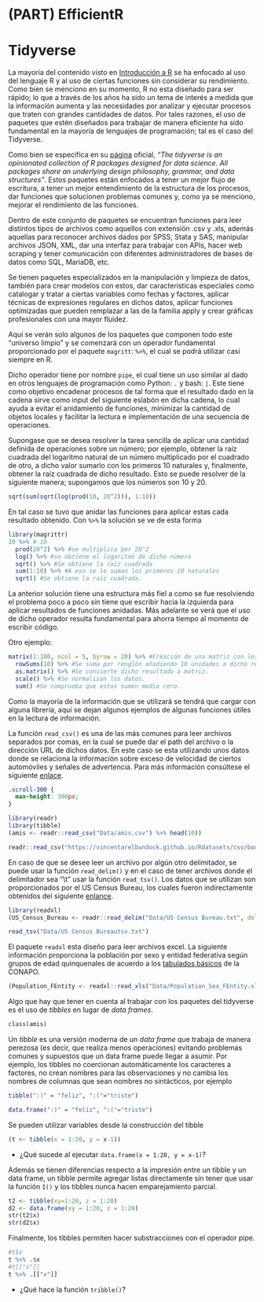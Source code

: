 # (PART) EfficientR {-}

# Tidyverse

La mayoría del contenido visto en [Introducción a R](https://rpubs.com/CarlosFVG/basicr) se ha enfocado al uso del lenguaje R y al uso de ciertas funciones sin considerar su rendimiento. Como bien se menciono en su momento, R no esta diseñado para ser rápido; lo que a través de los años ha sido un tema de interés a medida que la información aumenta y las necesidades por analizar y ejecutar procesos que traten con grandes cantidades de datos. Por tales razones, el uso de paquetes que estén diseñados para trabajar de manera eficiente ha sido fundamental en la mayoría de lenguajes de programación; tal es el caso del Tidyverse.

Como bien se especifica en su [página](https://www.tidyverse.org) oficial, _"The tidyverse is an opinionated collection of R packages designed for data science. All packages share an underlying design philosophy, grammar, and data structures"_. Estos paquetes están enfocados a tener un mejor flujo de escritura, a tener un mejor entendimiento de la estructura de los procesos, dar funciones que solucionen problemas comunes y, como ya se menciono, mejorar el rendimiento de las funciones.

Dentro de este conjunto de paquetes se encuentran funciones para leer distintos tipos de archivos como aquellos con extensión .csv y .xls, además aquellas para reconocer archivos dados por SPSS, Stata y SAS, manipular archivos JSON, XML, dar una interfaz para trabajar con APIs, hacer web scraping y tener comunicación con diferentes administradores de bases de datos como SQL, MariaDB, etc.

Se tienen paquetes especializados en la manipulación y limpieza de datos, también para crear modelos con estos, dar características especiales como catalogar y tratar a ciertas variables como fechas y factores, aplicar técnicas de expresiones regulares en dichos datos, aplicar funciones optimizadas que pueden remplazar a las de la familia apply y crear gráficas profesionales con una mayor fluidez.

Aquí se verán solo algunos de los paquetes que componen todo este "universo limpio" y se comenzará con un operador fundamental proporcionado por el paquete `magritt`: `%>%`, el cual se podrá utilizar casi siempre en R.

Dicho operador tiene por nombre `pipe`, el cual tiene un uso similar al dado en otros lenguajes de programación como Python: `.` y bash: `|`. Este tiene como objetivo encadenar procesos de tal forma que el resultado dado en la cadena sirve como input del siguiente eslabón en dicha cadena, lo cual ayuda a evitar el anidamiento de funciones, minimizar la cantidad de objetos locales y facilitar la lectura e implementación de una secuencia de operaciones.

Supongase que se desea resolver la tarea sencilla de aplicar una cantidad definida de operaciones sobre un número; por ejemplo, obtener la raíz cuadrada del logaritmo natural de un número multiplicado por el cuadrado de otro, a dicho valor sumarlo con los primeros 10 naturales y, finalmente, obtener la raíz cuadrada de dicho resultado. Esto se puede resolver de la siguiente manera; supongamos que los números son 10 y 20.


```r
sqrt(sum(sqrt(log(prod(10, 20^2))), 1:10))
```

En tal caso se tuvo que anidar las funciones para aplicar estas cada resultado obtenido. Con `%>%` la solución se ve de esta forma

```r
library(magrittr)
10 %>% # 10
  prod(20^2) %>% #se multiplica por 20^2
  log() %>% #se obtiene el logaritmo de dicho número
  sqrt() %>% #Se obtiene la raíz cuadrada
  sum(1:10) %>% #A eso se le suman los primeros 10 naturales
  sqrt() #Se obtiene la raíz cuadrada.
```

La anterior solución tiene una estructura más fiel a como se fue resolviendo el problema poco a poco sin tiene que escribir hacia la izquierda para aplicar resultados de funciones anidadas. Más adelante se verá que el uso de dicho operador resulta fundamental para ahorra tiempo al momento de escribir código.

Otro ejemplo:

```r
matrix(1:100, ncol = 5, byrow = 20) %>% #Creación de una matriz con los primeros 100 naturales.
  rowSums(10) %>% #Se suma por renglón añadiendo 10 unidades a dicho resultado.
  as.matrix() %>% #Se convierte dicho resultado a matriz.
  scale() %>% #Se normalizan los datos.
  sum() #Se comprueba que estos sumen media cero.
```

Como la mayoría de la información que se utilizará se tendrá que cargar con alguna librería, aquí se dejan algunos ejemplos de algunas funciones útiles en la lectura de información.

La función `read_csv()` es una de las más comunes para leer archivos separados por comas, en la cual se puede dar el path del archivo o la dirección URL de dichos datos. En este caso se esta utilizando unos datos donde se relaciona la información sobre exceso de velocidad de ciertos automóviles y señales de advertencia. Para más información consúltese el siguiente [enlace](https://vincentarelbundock.github.io/Rdatasets/doc/boot/amis.html).

```css
.scroll-300 {
  max-height: 300px;
}
```

```r
library(readr)
library(tibble)
(amis <- readr::read_csv("Data/amis.csv") %>% head(10))
```

```r
readr::read_csv("https://vincentarelbundock.github.io/Rdatasets/csv/boot/amis.csv") %>% head(10)
```

En caso de que se desee leer un archivo por algún otro delimitador, se puede usar la función `read_delim()` y en el caso de tener archivos donde el delimitador sea "\\t" usar la función `read_tsv()`. Los datos que se utilizan son proporcionados por el US Census Bureau, los cuales fueron indirectamente obtenidos del siguiente [enlance](https://github.com/nsgrantham/uspops).

```r
library(readxl)
(US_Census_Bureau <- readr::read_delim("Data/US Census Bureau.txt", delim = "|"))
```

```r
read_tsv("Data/US Census Bureautsv.txt")
```

El paquete `readxl` esta diseño para leer archivos excel. La siguiente información proporciona la población por sexo y entidad federativa según grupos de edad quinquenales de acuerdo a los [tabulados básicos](http://www.conapo.gob.mx/es/CONAPO/Tabulados_basicos) de la CONAPO.

```r
(Population_FEntity <- readxl::read_xls("Data/Population_Sex_FEntity.xls", range = "B5:Q38"))
```

Algo que hay que tener en cuenta al trabajar con los paquetes del tidyverse es el uso de _tibbles_ en lugar de _data frames_. 

```r
class(amis)
```

Un _tibble_ es una versión moderna de un _data frame_ que trabaja de manera perezosa (es decir, que realiza menos operaciones) evitando problemas comunes y supuestos que un data frame puede llegar a asumir. Por ejemplo, los tibbles no coercionan automáticamente los caracteres a factores, no crean nombres para las observaciones y no cambia los nombres de columnas que sean nombres no sintácticos, por ejemplo

```r
tibble(":)" = "feliz", ":("="triste")
```
```r
data.frame(":)" = "feliz", ":("="triste")
```

Se pueden utilizar variables desde la construcción del tibble

```r
(t <- tibble(x = 1:20, y = x-1))
```
+ ¿Qué sucede al ejecutar `data.frame(x = 1:20, y = x-1)`?

Además se tienen diferencias respecto a la impresión entre un tibble y un data frame, un tibble permite agregar listas directamente sin tener que usar la función `I()` y los tibbles nunca hacen emparejamiento parcial.

```r
t2 <- tibble(xy=1:20, z = 1:20)
d2 <- data.frame(xy = 1:20, z = 1:20)
str(t2$x)
str(d2$x)
```

Finalmente, los tibbles permiten hacer substracciones con el operador pipe.

```r
#t$x
t %>% .$x
#t[["x"]]
t %>% .[["x"]]
```

+ ¿Qué hace la función `tribble()`?